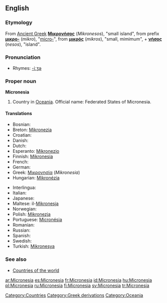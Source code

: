 ==English==

===Etymology===
From [[Ancient Greek]] '''[[Μικρονήσος]]''' (''Mikronesos''), "small island", from prefix '''[[μικρο-]]''' (''mikro''), "[[micro-]]", from '''[[μικρός]]''' (''mikros''), "small, mimimum", + '''[[νήσος]]''' (''nesos''), "island".

===Pronunciation===
*Rhymes: [[Rhymes:English:-iːʒə|-iːʒə]]

===Proper noun===
'''Micronesia'''
{{wikipedia}}

# Country in [[Oceania]]. Official name: Federated States of Micronesia.

====Translations====
{{top}}
*Bosnian: {{t-|bs|Mikronezija|f}}
*Breton: [[Mikronezia]]
*Croatian: {{t-|hr|Mikronezija|f}}
* Danish: {{t-|da|Mikronesien}}
* Dutch: {{t-|nl|Micronesia}}
*Esperanto: [[Mikronezio]]
*Finnish: [[Mikronesia]]
* French: {{t+|fr|Micronésie}}
* German: {{t+|de|Mikronesien}}
*Greek: [[Μικρονησία]] (''Mikronesia'') {{f}}
*Hungarian: [[Mikronézia]]
{{mid}}
* Interlingua: {{t-|ia|Micronesia|xs=Interlingua}}
* Italian: {{t-|it|Micronesia}}
* Japanese: {{t-|ja|ミクロネシア|tr=mikuroneshia|sc=Jpan}}
*Maltese: il-[[Mikronesja]]
* Norwegian: {{t-|no|Mikronesiaføderasjonen}}
*Polish: [[Mikronezja]]
*Portuguese: [[Micronésia]]
* Romanian: {{t-|ro|Micronesia|f}}
* Russian: {{t-|ru|Микронезия|sc=Cyrl}}
* Spanish: {{t+|es|Micronesia}}
* Swedish: {{t+|sv|Mikronesien}}
*Turkish: [[Mikronesya]]
{{bottom}}

===See also===
* [[Countries of the world]]

[[Category:Countries]]
[[Category:Greek derivations]]
[[Category:Oceania]]

[[ar:Micronesia]]
[[es:Micronesia]]
[[fr:Micronesia]]
[[id:Micronesia]]
[[hu:Micronesia]]
[[pl:Micronesia]]
[[ru:Micronesia]]
[[fi:Micronesia]]
[[sv:Micronesia]]
[[tr:Micronesia]]
